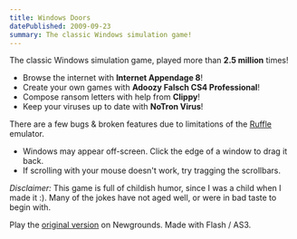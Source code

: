 ```yaml
---
title: Windows Doors
datePublished: 2009-09-23
summary: The classic Windows simulation game!
---
```



The classic Windows simulation game, played more than **2.5 million** times!

* Browse the internet with **Internet Appendage 8**!
* Create your own games with **Adoozy Falsch CS4 Professional**!
* Compose ransom letters with help from **Clippy**!
* Keep your viruses up to date with **NoTron Virus**!

There are a few bugs & broken features due to limitations of the [Ruffle](https://ruffle.rs/) emulator.

* Windows may appear off-screen.  Click the edge of a window to drag it back.
* If scrolling with your mouse doesn't work, try tragging the scrollbars.

*Disclaimer:*  This game is full of childish humor, since I was a child when I made it :).  Many of the jokes have not aged well, or were in bad taste to begin with.

Play the [original version](https://www.newgrounds.com/portal/view/512482) on Newgrounds.  Made with Flash / AS3.

<RuffleEmbed swfPath="/flash/512482_Windows_Doors_Final.swf" width={800} height={600} />
<script src="https://unpkg.com/@ruffle-rs/ruffle"></script>